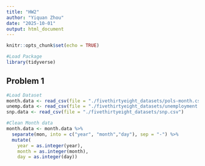 ```yaml
---
title: "HW2"
author: "Yiquan Zhou"
date: "2025-10-01"
output: html_document
---
```


```r
knitr::opts_chunk$set(echo = TRUE)
```

```r
#Load Package
library(tidyverse)
```

## Problem 1
```r
#Load Dataset
month.data <- read_csv(file = "./fivethirtyeight_datasets/pols-month.csv")
unemp.data <- read_csv(file = "./fivethirtyeight_datasets/unemployment.csv")
snp.data <- read_csv(file = "./fivethirtyeight_datasets/snp.csv")
```
```r
#Clean Month data
month.data <- month.data %>%
  separate(mon, into = c("year", "month","day"), sep = "-") %>%
  mutate(
    year = as.integer(year),
    month = as.integer(month),
    day = as.integer(day))
```

